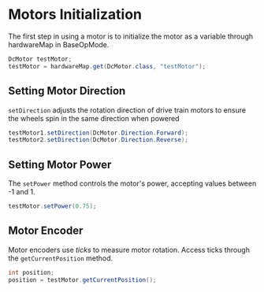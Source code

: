 # Motors Initialization

The first step in using a motor is to initialize the motor as a variable through hardwareMap in BaseOpMode.

```java
DcMotor testMotor;
testMotor = hardwareMap.get(DcMotor.class, "testMotor");
```

## Setting Motor Direction

`setDirection` adjusts the rotation direction of drive train motors to ensure the wheels spin in the same direction when powered

```java
testMotor1.setDirection(DcMotor.Direction.Forward);
testMotor2.setDirection(DcMotor.Direction.Reverse);
```

## Setting Motor Power

The `setPower` method controls the motor's power, accepting values between -1 and 1.

```java
testMotor.setPower(0.75);
```

## Motor Encoder

Motor encoders use _ticks_ to measure motor rotation. Access ticks through the `getCurrentPosition` method.

```java
int position;
position = testMotor.getCurrentPosition();
```
